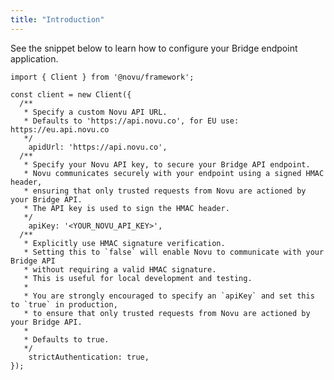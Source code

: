 ```yaml
---
title: "Introduction"
---
```


See the snippet below to learn how to configure your Bridge endpoint application.

```tsx
import { Client } from '@novu/framework';

const client = new Client({
  /**
   * Specify a custom Novu API URL.
   * Defaults to 'https://api.novu.co', for EU use: https://eu.api.novu.co
   */
	apidUrl: 'https://api.novu.co',
  /**
   * Specify your Novu API key, to secure your Bridge API endpoint.
   * Novu communicates securely with your endpoint using a signed HMAC header,
   * ensuring that only trusted requests from Novu are actioned by your Bridge API.
   * The API key is used to sign the HMAC header.
   */
	apiKey: '<YOUR_NOVU_API_KEY>',
  /**
   * Explicitly use HMAC signature verification.
   * Setting this to `false` will enable Novu to communicate with your Bridge API
   * without requiring a valid HMAC signature.
   * This is useful for local development and testing.
   *
   * You are strongly encouraged to specify an `apiKey` and set this to `true` in production,
   * to ensure that only trusted requests from Novu are actioned by your Bridge API.
   *
   * Defaults to true.
   */
	strictAuthentication: true,
});
```
